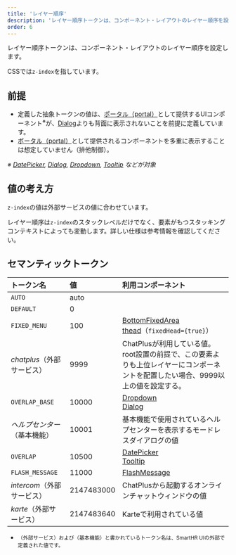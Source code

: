 ```yaml
---
title: 'レイヤー順序'
description: 'レイヤー順序トークンは、コンポーネント・レイアウトのレイヤー順序を設定します。'
order: 6
---
```

レイヤー順序トークンは、コンポーネント・レイアウトのレイヤー順序を設定します。

CSSでは`z-index`を指しています。

## 前提
- 定義した抽象トークンの値は、[ポータル（portal）](https://ja.reactjs.org/docs/portals.html)として提供するUIコンポーネント<sup>※</sup>が、[Dialog](/products/components/dialog/)よりも背面に表示されないことを前提に定義しています。
- [ポータル（portal）](https://ja.reactjs.org/docs/portals.html)として提供されるコンポーネントを多重に表示することは想定していません（排他制御）。

*※ [DatePicker](/products/components/date-picker/), [Dialog](/products/components/dialog/), [Dropdown](/products/components/dropdown/), [Tooltip](/products/components/tooltip/) などが対象*

## 値の考え方
`z-index`の値は外部サービスの値に合わせています。

レイヤー順序は`z-index`のスタックレベルだけでなく、要素がもつスタッキングコンテキストによっても変動します。詳しい仕様は参考情報を確認してください。


## セマンティックトークン

| トークン名 | 値 | 利用コンポーネント |
| :--- | :--- | :--- |
| `AUTO` | auto |  |
| `DEFAULT` | 0 |  |
| `FIXED_MENU` | 100 | [BottomFixedArea](/products/components/bottom-fixed-area/)<br />[thead](/products/components/table/)（`fixedHead={true}`） |
| *chatplus*（外部サービス） | 9999 | ChatPlusが利用している値。root設置の前提で、この要素よりも上位レイヤーにコンポーネントを配置したい場合、9999以上の値を設定する。 |
| `OVERLAP_BASE` | 10000 | [Dropdown](/products/components/dropdown/)<br />[Dialog](/products/components/dialog/) |
| *ヘルプセンター*（基本機能） | 10001 | 基本機能で使用されているヘルプセンターを表示するモードレスダイアログの値 |
| `OVERLAP` | 10500 | [DatePicker](/products/components/date-picker/)<br />[Tooltip](/products/components/tooltip/) |
| `FLASH_MESSAGE` | 11000 | [FlashMessage](/products/components/flash-message/) |
| *intercom*（外部サービス） | 2147483000 | ChatPlusから起動するオンラインチャットウィンドウの値 |
| *karte*（外部サービス） | 2147483640 | Karteで利用されている値 |

- <small>（外部サービス）および（基本機能）と書かれているトークン名は、SmartHR UIの外部で定義された値です。</small>
